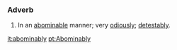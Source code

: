 ===Adverb===
#In an [[abominable]] manner; very [[odiously]]; [[detestably]].

[[it:abominably]]
[[pt:Abominably]]